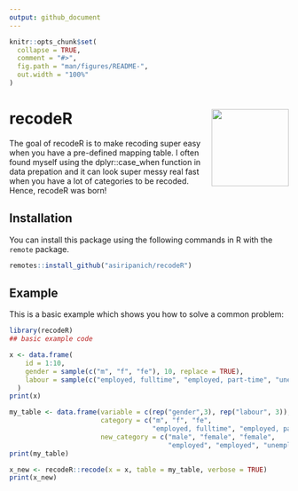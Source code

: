 ```yaml
---
output: github_document
---
```


<!-- README.md is generated from README.Rmd. Please edit that file -->

```r
knitr::opts_chunk$set(
  collapse = TRUE,
  comment = "#>",
  fig.path = "man/figures/README-",
  out.width = "100%"
)
```
# recodeR <img src="man/figures/logo.png" align="right" height="139" />


<!-- badges: start -->
<!-- badges: end -->

The goal of recodeR is to make recoding super easy when you have a pre-defined mapping table. I often found myself using the dplyr::case_when function in data prepation and it can look super messy real fast when you have a lot of categories to be recoded. Hence, recodeR was born! 

## Installation

You can install this package using the following commands in R with the `remote` package.

``` r
remotes::install_github("asiripanich/recodeR")
```

## Example

This is a basic example which shows you how to solve a common problem:

```r
library(recodeR)
## basic example code

x <- data.frame(
    id = 1:10,
    gender = sample(c("m", "f", "fe"), 10, replace = TRUE),
    labour = sample(c("employed, fulltime", "employed, part-time", "unemployed"), 10, replace = TRUE)
  )
print(x)

my_table <- data.frame(variable = c(rep("gender",3), rep("labour", 3)),
                       category = c("m", "f", "fe",
                                    "employed, fulltime", "employed, part-time", "unemployed"),
                       new_category = c("male", "female", "female",
                                        "employed", "employed", "unemployed"))
print(my_table)

x_new <- recodeR::recode(x = x, table = my_table, verbose = TRUE)
print(x_new)
```
